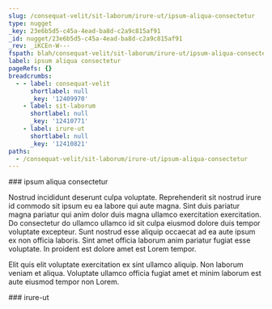 ```yaml
---
slug: /consequat-velit/sit-laborum/irure-ut/ipsum-aliqua-consectetur
type: nugget
_key: 23e6b5d5-c45a-4ead-ba8d-c2a9c815af91
_id: nugget/23e6b5d5-c45a-4ead-ba8d-c2a9c815af91
_rev: _iKCEn-W---
fspath: blah/consequat-velit/sit-laborum/irure-ut/ipsum-aliqua-consectetur.md
label: ipsum aliqua consectetur
pageRefs: {}
breadcrumbs:
  - - label: consequat-velit
      shortlabel: null
      _key: '12409970'
    - label: sit-laborum
      shortlabel: null
      _key: '12410771'
    - label: irure-ut
      shortlabel: null
      _key: '12410821'
paths:
  - /consequat-velit/sit-laborum/irure-ut/ipsum-aliqua-consectetur
---
```


<NuggetArea>
<Nugget slug="/consequat-velit/sit-laborum/irure-ut/ipsum-aliqua-consectetur" type="nugget" _key="23e6b5d5-c45a-4ead-ba8d-c2a9c815af91" _id="nugget/23e6b5d5-c45a-4ead-ba8d-c2a9c815af91" _rev="_iKCEn-W---" fspath="blah/consequat-velit/sit-laborum/irure-ut/ipsum-aliqua-consectetur.md" label="ipsum aliqua consectetur" paths="/consequat-velit/sit-laborum/irure-ut/ipsum-aliqua-consectetur">
<NuggetBody>
### ipsum aliqua consectetur

Nostrud incididunt deserunt culpa voluptate. Reprehenderit sit nostrud irure id commodo sit ipsum eu ea labore qui aute magna. Sint duis pariatur magna pariatur qui anim dolor duis magna ullamco exercitation exercitation. Do consectetur do ullamco ullamco id sit culpa eiusmod dolore duis tempor voluptate excepteur. Sunt nostrud esse aliquip occaecat ad ea aute ipsum ex non officia laboris. Sint amet officia laborum anim pariatur fugiat esse voluptate. In proident est dolore amet est Lorem tempor.

Elit quis elit voluptate exercitation ex sint ullamco aliquip. Non laborum veniam et aliqua. Voluptate ullamco officia fugiat amet et minim laborum est aute eiusmod tempor non Lorem.

</NuggetBody>
<Breadcrumbs>
<Crumbs>
<Crumb _key="12409970" label="consequat-velit" /><Crumb _key="12410771" label="sit-laborum" /><Crumb _key="12410821" label="irure-ut" />
</Crumbs>
</Breadcrumbs>
</Nugget>

<NuggetsInbound>
</NuggetsInbound>
<NuggetsOutbound>
</NuggetsOutbound>
</NuggetArea>
<PassagesInbound>
<Passage direction="inbound" type="passage" _key="12410821" _id="passage/12410821" _rev="_iKCEn-S--A" label="irure-ut" passage="irure-ut" fspath="blah/consequat-velit/sit-laborum/irure-ut" paths="/consequat-velit/sit-laborum/irure-ut" slug="/consequat-velit/sit-laborum/irure-ut">
<NuggetBody>
### irure-ut

</NuggetBody>
<Breadcrumbs>
<Crumbs>
<Crumb _key="12409970" label="consequat-velit" /><Crumb _key="12410771" label="sit-laborum" />
</Crumbs>
</Breadcrumbs>
</Passage>

</PassagesInbound>
<PassagesOutbound>
</PassagesOutbound>